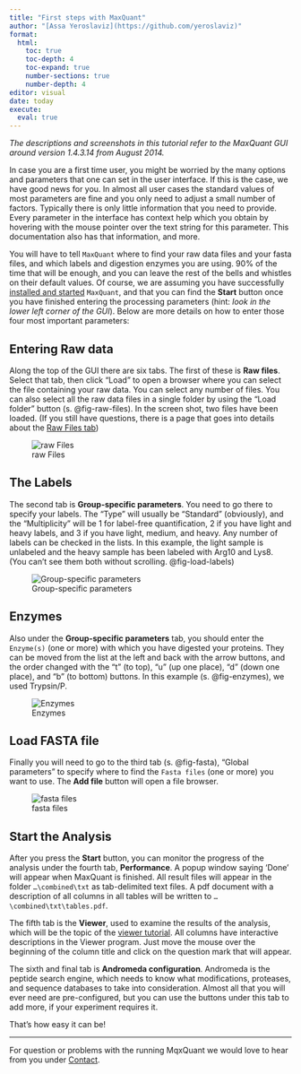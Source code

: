 ```yaml
---
title: "First steps with MaxQuant"
author: "[Assa Yeroslaviz](https://github.com/yeroslaviz)"
format: 
  html:
    toc: true
    toc-depth: 4
    toc-expand: true
    number-sections: true
    number-depth: 4
editor: visual
date: today
execute:
  eval: true
---
```


*The descriptions and screenshots in this tutorial refer to the MaxQuant GUI around version 1.4.3.14 from August 2014.*

In case you are a first time user, you might be worried by the many options and parameters that one can set in the user interface. If this is the case, we have good news for you. In almost all user cases the standard values of most parameters are fine and you only need to adjust a small number of factors. Typically there is only little information that you need to provide. Every parameter in the interface has context help which you obtain by hovering with the mouse pointer over the text string for this parameter. This documentation also has that information, and more.

You will have to tell `MaxQuant` where to find your raw data files and your fasta files, and which labels and digestion enzymes you are using. 90% of the time that will be enough, and you can leave the rest of the bells and whistles on their default values. Of course, we are assuming you have successfully [installed and started](Download_Installation.html) `MaxQuant`, and that you can find the **Start** button once you have finished entering the processing parameters (hint: *look in the lower left corner of the GUI*). Below are more details on how to enter those four most important parameters:

## Entering Raw data

Along the top of the GUI there are six tabs. The first of these is **Raw files**. Select that tab, then click "Load" to open a browser where you can select the file containing your raw data. You can select any number of files. You can also select all the raw data files in a single folder by using the "Load folder" button (s. @fig-raw-files). In the screen shot, two files have been loaded. (If you still have questions, there is a page that goes into details about the [Raw Files tab](rawFilesTab.html))

![raw Files](Figures/rawFiles.png){#fig-raw-files}

## The Labels

The second tab is **Group-specific parameters**. You need to go there to specify your labels. The "Type" will usually be "Standard" (obviously), and the "Multiplicity" will be $1$ for label-free quantification, $2$ if you have light and heavy labels, and $3$ if you have light, medium, and heavy. Any number of labels can be checked in the lists. In this example, the light sample is unlabeled and the heavy sample has been labeled with Arg10 and Lys8. (You can't see them both without scrolling. @fig-load-labels)

![Group-specific parameters](Figures/labels.png){#fig-load-labels}

## Enzymes

Also under the **Group-specific parameters** tab, you should enter the `Enzyme(s)` (one or more) with which you have digested your proteins. They can be moved from the list at the left and back with the arrow buttons, and the order changed with the "t" (to top), "u" (up one place), "d" (down one place), and "b" (to bottom) buttons. In this example (s. @fig-enzymes), we used Trypsin/P.

![Enzymes](Figures/digestion.png){#fig-enzymes}

## Load FASTA file

Finally you will need to go to the third tab (s. @fig-fasta), "Global parameters" to specify where to find the `Fasta files` (one or more) you want to use. The **Add file** button will open a file browser.

![fasta files](Figures/fasta.png){#fig-fasta}

## Start the Analysis

After you press the **Start** button, you can monitor the progress of the analysis under the fourth tab, **Performance**. A popup window saying 'Done' will appear when MaxQuant is finished. All result files will appear in the folder `…\combined\txt` as tab-delimited text files. A pdf document with a description of all columns in all tables will be written to `…\combined\txt\tables.pdf`.

The fifth tab is the **Viewer**, used to examine the results of the analysis, which will be the topic of the [viewer tutorial](viewer_tutorials.html). All columns have interactive descriptions in the Viewer program. Just move the mouse over the beginning of the column title and click on the question mark that will appear.

The sixth and final tab is **Andromeda configuration**. Andromeda is the peptide search engine, which needs to know what modifications, proteases, and sequence databases to take into consideration. Almost all that you will ever need are pre-configured, but you can use the buttons under this tab to add more, if your experiment requires it.

That's how easy it can be!

------------------------------------------------------------------------

For question or problems with the running MqxQuant we would love to hear from you under [Contact](contact.html).
